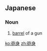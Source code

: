 ==Japanese==
{{ja-kanjitab|ほう|しん|yomi=on}}

===Noun===
{{ja-noun|ほうしん}}

# [[barrel]] of a gun

[[ko:砲身]]
[[zh:砲身]]